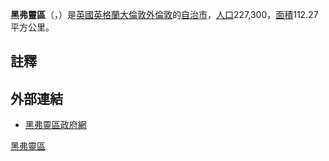 {{noteTA
|G1=UK Places
|G2=Unit
|T=zh-hk:黑弗靈區;zh-tw:黑弗靈倫敦自治市;
|1=zh-hk:黑弗靈區;zh-tw:黑弗靈倫敦自治市;
}}
{{Infobox London Borough
|name = 黑弗靈區
|en_name = London Borough of Havering
|short_name = Havering
|imagename = Image:LondonHavering.svg
|status = [[倫敦自治市|倫敦自治市]]
|area_rank = 231
|area_km2  = 112.27
|ons_code = 00AR
|adminhq = Main Road, Romford
|ethnicity =
|leadership = Leader & Cabinet
|url = {{url|http://www.havering.gov.uk}}
|mayor = 
|mps = James Brokenshire<br />Andrew Rosindell<br />Angela Watkinson
|gla_constituency = Havering and Redbridge
|gla_member = Roger Evans
}}
'''黑弗靈區'''（{{lang-en|London Borough of Havering}}，{{audio|En-uk-LBHavering.ogg|{{ipa|/lʌndən bʌɹə ɒv ˈheɪvəɹɪŋ}}/}}）是[[英國|英國]][[英格蘭|英格蘭]][[大倫敦|大倫敦]][[外倫敦|外倫敦]]的[[倫敦自治市|自治市]]，[[人口|人口]]227,300，[[面積|面積]]112.27平方公里。

== 註釋 ==
{{reflist}}

== 外部連結 ==
* {{en}}[http://www.havering.gov.uk 黑弗靈區政府網]{{Wayback|url=http://www.havering.gov.uk/ |date=20200916093119 }}

{{英國地理小作品}}
{{London borough}}

{{coord|51|33|N|0|13|E|region:GB_type:adm1st|display=title}}
{{DEFAULTSORT:Havering}}
[[Category:黑弗靈區|]]